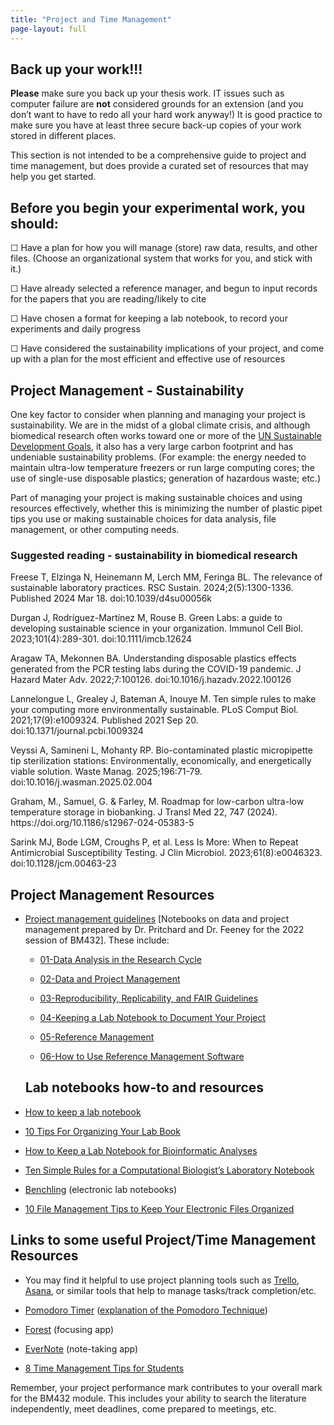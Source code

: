 ```yaml
---
title: "Project and Time Management"
page-layout: full
---
```


::: callout-important
## Back up your work!!!

**Please** make sure you back up your thesis work. IT issues such as computer failure are **not** considered grounds for an extension (and you don't want to have to redo all your hard work anyway!) It is good practice to make sure you have at least three secure back-up copies of your work stored in different places.
:::

This section is not intended to be a comprehensive guide to project and time management, but does provide a curated set of resources that may help you get started. 

::: callout-todo

## Before you begin your experimental work, you should:

☐ Have a plan for how you will manage (store) raw data, results, and other files. (Choose an organizational system that works for you, and stick with it.)

☐ Have already selected a reference manager, and begun to input records for the papers that you are reading/likely to cite

☐ Have chosen a format for keeping a lab notebook, to record your experiments and daily progress

☐ Have considered the sustainability implications of your project, and come up with a plan for the most efficient and effective use of resources

:::

## Project Management - Sustainability

One key factor to consider when planning and managing your project is sustainability. We are in the midst of a global climate crisis, and although biomedical research often works toward one or more of the [UN Sustainable Development Goals](https://sdgs.un.org/goals), it also has a very large carbon footprint and has undeniable sustainability problems. (For example: the energy needed to maintain ultra-low temperature freezers or run large computing cores; the use of single-use disposable plastics; generation of hazardous waste; etc.)

Part of managing your project is making sustainable choices and using resources effectively, whether this is minimizing the number of plastic pipet tips you use or making sustainable choices for data analysis, file management, or other computing needs.

### Suggested reading - sustainability in biomedical research

Freese T, Elzinga N, Heinemann M, Lerch MM, Feringa BL. The relevance of sustainable laboratory practices. RSC Sustain. 2024;2(5):1300-1336. Published 2024 Mar 18. doi:10.1039/d4su00056k

Durgan J, Rodríguez-Martínez M, Rouse B. Green Labs: a guide to developing sustainable science in your organization. Immunol Cell Biol. 2023;101(4):289-301. doi:10.1111/imcb.12624

Aragaw TA, Mekonnen BA. Understanding disposable plastics effects generated from the PCR testing labs during the COVID-19 pandemic. J Hazard Mater Adv. 2022;7:100126. doi:10.1016/j.hazadv.2022.100126

Lannelongue L, Grealey J, Bateman A, Inouye M. Ten simple rules to make your computing more environmentally sustainable. PLoS Comput Biol. 2021;17(9):e1009324. Published 2021 Sep 20. doi:10.1371/journal.pcbi.1009324

Veyssi A, Samineni L, Mohanty RP. Bio-contaminated plastic micropipette tip sterilization stations: Environmentally, economically, and energetically viable solution. Waste Manag. 2025;196:71-79. doi:10.1016/j.wasman.2025.02.004

Graham, M., Samuel, G. & Farley, M. Roadmap for low-carbon ultra-low temperature storage in biobanking. J Transl Med 22, 747 (2024). https://doi.org/10.1186/s12967-024-05383-5

Sarink MJ, Bode LGM, Croughs P, et al. Less Is More: When to Repeat Antimicrobial Susceptibility Testing. J Clin Microbiol. 2023;61(8):e0046323. doi:10.1128/jcm.00463-23

## Project Management Resources

-   [Project management guidelines](https://sipbs-compbiol.github.io/BM432/notebooks/03-data_management_workshop.html) \[Notebooks on data and project management prepared by Dr. Pritchard and Dr. Feeney for the 2022 session of BM432\]. These include:

    -   [01-Data Analysis in the Research Cycle](https://sipbs-compbiol.github.io/BM432/notebooks/03-01-data_analysis.html)

    -   [02-Data and Project Management](https://sipbs-compbiol.github.io/BM432/notebooks/03-02-project_management.html)

    -   [03-Reproducibility, Replicability, and FAIR Guidelines](https://sipbs-compbiol.github.io/BM432/notebooks/03-03-reproducibility.html)

    -   [04-Keeping a Lab Notebook to Document Your Project](https://sipbs-compbiol.github.io/BM432/notebooks/03-04-keeping_a_lab_notebook.html)

    -   [05-Reference Management](https://sipbs-compbiol.github.io/BM432/notebooks/03-05-reference_management.html)

    -   [06-How to Use Reference Management Software](https://sipbs-compbiol.github.io/BM432/notebooks/03-06-using_a_reference_manager.html)

    ## Lab notebooks how-to and resources

-   [How to keep a lab notebook](https://www.science.org/content/article/how-keep-lab-notebook)

-   [10 Tips For Organizing Your Lab Book](https://bitesizebio.com/11068/10-tips-for-organizing-your-lab-book/)

-   [How to Keep a Lab Notebook for Bioinformatic Analyses](https://blog.addgene.org/how-to-keep-a-lab-notebook-for-bioinformatic-analyses)

-   [Ten Simple Rules for a Computational Biologist's Laboratory Notebook](https://journals.plos.org/ploscompbiol/article?id=10.1371/journal.pcbi.1004385)

-   [Benchling](https://www.benchling.com/) (electronic lab notebooks)

-   [10 File Management Tips to Keep Your Electronic Files Organized](https://www.liveabout.com/computer-file-management-tips-2948083)

## Links to some useful Project/Time Management Resources

-   You may find it helpful to use project planning tools such as [Trello](link), [Asana](), or similar tools that help to manage tasks/track completion/etc.

-   [Pomodoro Timer](https://pomofocus.io/) ([explanation of the Pomodoro Technique](https://en.wikipedia.org/wiki/Pomodoro_Technique))

-   [Forest](https://www.forestapp.cc/) (focusing app)

-   [EverNote](https://evernote.com/) (note-taking app)

-   [8 Time Management Tips for Students](https://summer.harvard.edu/blog/8-time-management-tips-for-students/)


::: callout-note

Remember, your project performance mark contributes to your overall mark for the BM432 module. This includes your ability to search the literature independently, meet deadlines, come prepared to meetings, etc.

:::
